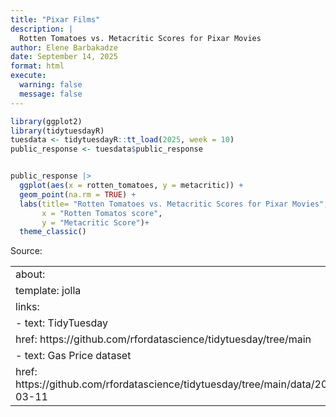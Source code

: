 ```yaml
---
title: "Pixar Films"
description: |
  Rotten Tomatoes vs. Metacritic Scores for Pixar Movies
author: Elene Barbakadze
date: September 14, 2025
format: html
execute: 
  warning: false
  message: false
---
```


```r
library(ggplot2)
library(tidytuesdayR)
tuesdata <- tidytuesdayR::tt_load(2025, week = 10)
public_response <- tuesdata$public_response


public_response |> 
  ggplot(aes(x = rotten_tomatoes, y = metacritic)) +
  geom_point(na.rm = TRUE) +
  labs(title= "Rotten Tomatoes vs. Metacritic Scores for Pixar Movies", 
       x = "Rotten Tomatos score", 
       y = "Metacritic Score")+
  theme_classic()

```

Source:

---
about:
  template: jolla
  links:
    - text: TidyTuesday
      href: https://github.com/rfordatascience/tidytuesday/tree/main
    - text: Gas Price dataset
      href: https://github.com/rfordatascience/tidytuesday/tree/main/data/2025/2025-03-11
---
